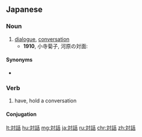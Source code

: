 {{also|對話|对话}}
==Japanese==
{{ja-kanjitab|たい|わ|yomi=on}}

===Noun===
{{ja-noun|たいわ|kyu=對話}}

# [[dialogue]], [[conversation]]
#* '''1910''', 小寺菊子, 河原の対面:
#*: {{ja-usex|その間 に は 無論 他 の 者 と の '''対話''' も 出来なかった。|そのかん に は むろん た の もの と の '''たいわ''' も できなかった。|Of course in the meantime I couldn't discuss it with anyone.}}

====Synonyms====
* {{ja-r|会話|かいわ}}

===Verb===
{{ja-verb-suru|たいわ}}

# have, hold a conversation

====Conjugation====
{{ja-suru|たいわ}}

[[lt:対話]]
[[hu:対話]]
[[mg:対話]]
[[ja:対話]]
[[ru:対話]]
[[chr:対話]]
[[zh:対話]]